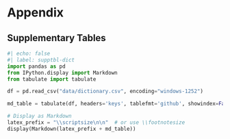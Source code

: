 # Appendix {.unnumbered}

## Supplementary Tables


```python
#| echo: false
#| label: supptbl-dict
import pandas as pd
from IPython.display import Markdown
from tabulate import tabulate

df = pd.read_csv("data/dictionary.csv", encoding="windows-1252")

md_table = tabulate(df, headers='keys', tablefmt='github', showindex=False)

# Display as Markdown
latex_prefix = "\\scriptsize\n\n"  # or use \\footnotesize
display(Markdown(latex_prefix + md_table))
```

